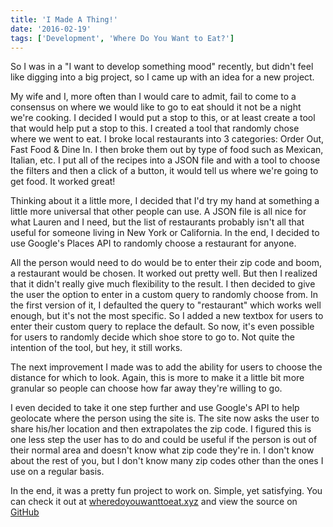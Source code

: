 ```yaml
---
title: 'I Made A Thing!'
date: '2016-02-19'
tags: ['Development', 'Where Do You Want to Eat?']
---
```


So I was in a "I want to develop something mood" recently, but didn't feel like digging into a big project, so I came up with an idea for a new project.

My wife and I, more often than I would care to admit, fail to come to a consensus on where we would like to go to eat should it not be a night we're cooking. I decided I would put a stop to this, or at least create a tool that would help put a stop to this. I created a tool that randomly chose where we went to eat. I broke local restaurants into 3 categories: Order Out, Fast Food & Dine In. I then broke them out by type of food such as Mexican, Italian, etc. I put all of the recipes into a JSON file and with a tool to choose the filters and then a click of a button, it would tell us where we're going to get food. It worked great!

Thinking about it a little more, I decided that I'd try my hand at something a little more universal that other people can use. A JSON file is all nice for what Lauren and I need, but the list of restaurants probably isn't all that useful for someone living in New York or California. In the end, I decided to use Google's Places API to randomly choose a restaurant for anyone.

<PostImage
    src="/images/posts/2016-02-19-i-made-a-thing/where-do-you-want-to-eat.jpg"
    alt="Where Do You Want To Eat"
    width={1600}
    height={1000}
    centered
    shadowed
/>

All the person would need to do would be to enter their zip code and boom, a restaurant would be chosen. It worked out pretty well. But then I realized that it didn't really give much flexibility to the result. I then decided to give the user the option to enter in a custom query to randomly choose from. In the first version of it, I defaulted the query to "restaurant" which works well enough, but it's not the most specific. So I added a new textbox for users to enter their custom query to replace the default. So now, it's even possible for users to randomly decide which shoe store to go to. Not quite the intention of the tool, but hey, it still works.

The next improvement I made was to add the ability for users to choose the distance for which to look. Again, this is more to make it a little bit more granular so people can choose how far away they're willing to go.

I even decided to take it one step further and use Google's API to help geolocate where the person using the site is. The site now asks the user to share his/her location and then extrapolates the zip code. I figured this is one less step the user has to do and could be useful if the person is out of their normal area and doesn't know what zip code they're in. I don't know about the rest of you, but I don't know many zip codes other than the ones I use on a regular basis.

In the end, it was a pretty fun project to work on. Simple, yet satisfying. You can check it out at <a href="http://wheredoyouwanttoeat.xyz" target="_blank" rel="noopener">wheredoyouwanttoeat.xyz</a> and view the source on <a href="https://github.com/kpwags/Where-Do-You-Want-To-Eat" target="_blank" rel="noopener">GitHub</a>
